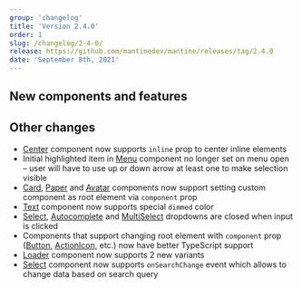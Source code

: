 ```yaml
---
group: 'changelog'
title: 'Version 2.4.0'
order: 1
slug: /changelog/2-4-0/
release: https://github.com/mantinedev/mantine/releases/tag/2.4.0
date: 'September 8th, 2021'
---
```


## New components and features

## Other changes

- [Center](https://mantine.dev/core/center/) component now supports `inline` prop to center inline elements
- Initial highlighted item in [Menu](https://mantine.dev/core/menu/) component no longer set on menu open – user will have to use up or down arrow at least one to make selection visible
- [Card](https://mantine.dev/core/card/), [Paper](https://mantine.dev/core/paper/) and [Avatar](https://mantine.dev/core/avatar/) components now support setting custom component as root element via `component` prop
- [Text](https://mantine.dev/core/text/#dimmed) component now supports special `dimmed` color
- [Select](https://mantine.dev/core/select/), [Autocomplete](https://mantine.dev/core/autocomplete/) and [MultiSelect](https://mantine.dev/core/multi-select/) dropdowns are closed when input is clicked
- Components that support changing root element with `component` prop ([Button](https://mantine.dev/core/button/), [ActionIcon](https://mantine.dev/core/action-icon/), etc.) now have better TypeScript support
- [Loader](https://mantine.dev/core/loader/) component now supports 2 new variants
- [Select](https://mantine.dev/core/select/) component now supports `onSearchChange` event which allows to change data based on search query
